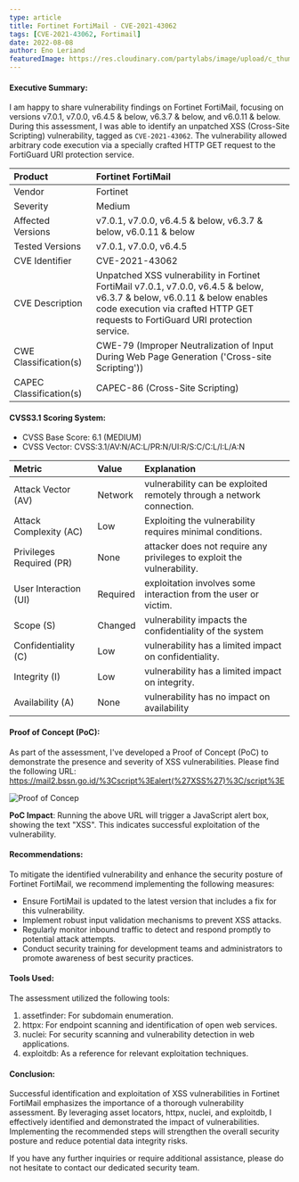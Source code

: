 ```yaml
---
type: article
title: Fortinet FortiMail - CVE-2021-43062
tags: [CVE-2021-43062, Fortimail]
date: 2022-08-08
author: Eno Leriand
featuredImage: https://res.cloudinary.com/partylabs/image/upload/c_thumb,w_200,g_face/v1692083036/Fortinet_qd0zlm.jpg 
---
```


#### Executive Summary:
I am happy to share vulnerability findings on Fortinet FortiMail, focusing on versions v7.0.1, v7.0.0, v6.4.5 & below, v6.3.7 & below, and v6.0.11 & below. During this assessment, I was able to identify an unpatched XSS (Cross-Site Scripting) vulnerability, tagged as `CVE-2021-43062`. The vulnerability allowed arbitrary code execution via a specially crafted HTTP GET request to the FortiGuard URI protection service.

| Product                 | Fortinet FortiMail    |
| :---------------------- | :-------------------- |
| Vendor                  | Fortinet              |
| Severity                | Medium                |
| Affected Versions       | v7.0.1, v7.0.0, v6.4.5 & below, v6.3.7 & below, v6.0.11 & below |
| Tested Versions         | v7.0.1, v7.0.0, v6.4.5 |
| CVE Identifier          | CVE-2021-43062        |
| CVE Description         | Unpatched XSS vulnerability in Fortinet FortiMail v7.0.1, v7.0.0, v6.4.5 & below, v6.3.7 & below, v6.0.11 & below enables code execution via crafted HTTP GET requests to FortiGuard URI protection service. |
| CWE Classification(s)   | CWE-79 (Improper Neutralization of Input During Web Page Generation ('Cross-site Scripting')) |
| CAPEC Classification(s) | CAPEC-86 (Cross-Site Scripting) |

#### CVSS3.1 Scoring System:
- CVSS Base Score: 6.1 (MEDIUM)
- CVSS Vector: CVSS:3.1/AV:N/AC:L/PR:N/UI:R/S:C/C:L/I:L/A:N

| Metric                      | Value                 | Explanation |
| :------------------------ | :------------------- | :------------------- |
| Attack Vector (AV)                      | Network           | vulnerability can be exploited remotely through a network connection. |
| Attack Complexity (AC)                      | Low            | Exploiting the vulnerability requires minimal conditions. |
| Privileges Required (PR)	                      | None              | attacker does not require any privileges to exploit the vulnerability. |
| User Interaction (UI)                      | Required         | exploitation involves some interaction from the user or victim. |
| Scope (S)                      | Changed            | vulnerability impacts the confidentiality of the system |
| Confidentiality (C)                      | Low                  | vulnerability has a limited impact on confidentiality. |
| Integrity (I)                      | Low           | vulnerability has a limited impact on integrity. |
| Availability (A)                      | None              | vulnerability has no impact on availability |

#### Proof of Concept (PoC):
As part of the assessment, I've developed a Proof of Concept (PoC) to demonstrate the presence and severity of XSS vulnerabilities. Please find the following URL: https://mail2.bssn.go.id/%3Cscript%3Ealert(%27XSS%27)%3C/script%3E

![Proof of Concep](https://raw.githubusercontent.com/z0rs/z0rs.github.io/master/Images/CVE-2021-43062.png)

**PoC Impact**: Running the above URL will trigger a JavaScript alert box, showing the text "XSS". This indicates successful exploitation of the vulnerability.

#### Recommendations:
To mitigate the identified vulnerability and enhance the security posture of Fortinet FortiMail, we recommend implementing the following measures:
- Ensure FortiMail is updated to the latest version that includes a fix for this vulnerability.
- Implement robust input validation mechanisms to prevent XSS attacks.
- Regularly monitor inbound traffic to detect and respond promptly to potential attack attempts.
- Conduct security training for development teams and administrators to promote awareness of best security practices.

#### Tools Used:
The assessment utilized the following tools:
1. assetfinder: For subdomain enumeration.
2. httpx: For endpoint scanning and identification of open web services.
3. nuclei: For security scanning and vulnerability detection in web applications.
4. exploitdb: As a reference for relevant exploitation techniques.

#### Conclusion:
Successful identification and exploitation of XSS vulnerabilities in Fortinet FortiMail emphasizes the importance of a thorough vulnerability assessment. By leveraging asset locators, httpx, nuclei, and exploitdb, I effectively identified and demonstrated the impact of vulnerabilities. Implementing the recommended steps will strengthen the overall security posture and reduce potential data integrity risks.

If you have any further inquiries or require additional assistance, please do not hesitate to contact our dedicated security team.
